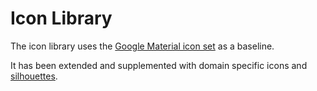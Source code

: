 


<Meta title="Tokens/Icon Library" />

# Icon Library

The icon library uses the [Google Material icon set](https://material.io/resources/icons/) as a baseline.

It has been extended and supplemented with domain specific icons and [silhouettes](?path=/docs/tokens-silhouette-library--docs).

<Source dark code={IconText} />

<Unstyled>
  <GlobalStyleProvider />
  <IconGrid size={48} />
</Unstyled>
